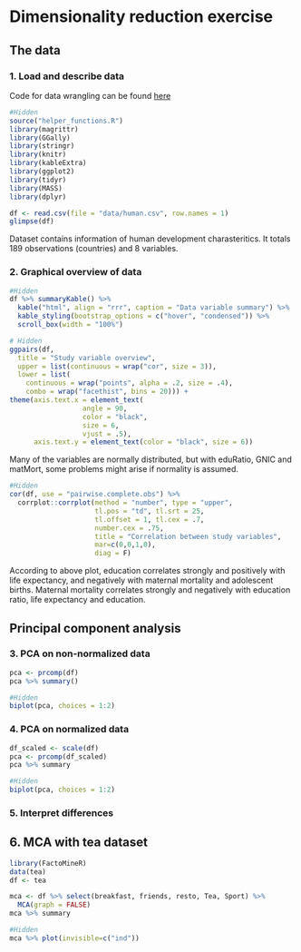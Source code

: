 # Dimensionality reduction exercise
## The data
### 1. Load and describe data
Code for data wrangling can be found [here](https://github.com/Juhous/IODS-project/blob/master/create_human.R)

```r
#Hidden
source("helper_functions.R")
library(magrittr)
library(GGally)
library(stringr)
library(knitr)
library(kableExtra)
library(ggplot2)
library(tidyr)
library(MASS)
library(dplyr)
```
```r
df <- read.csv(file = "data/human.csv", row.names = 1) 
glimpse(df)
```
Dataset contains information of human development charasteritics. It totals 189 observations (countries) and 8 variables. 

### 2. Graphical overview of data
```r
#Hidden
df %>% summaryKable() %>% 
  kable("html", align = "rrr", caption = "Data variable summary") %>%
  kable_styling(bootstrap_options = c("hover", "condensed")) %>% 
  scroll_box(width = "100%")
```
```R
# Hidden
ggpairs(df,
  title = "Study variable overview",
  upper = list(continuous = wrap("cor", size = 3)),
  lower = list(
    continuous = wrap("points", alpha = .2, size = .4),
    combo = wrap("facethist", bins = 20))) +
theme(axis.text.x = element_text(
                  angle = 90,
                  color = "black",
                  size = 6,
                  vjust = .5),
      axis.text.y = element_text(color = "black", size = 6))
```
Many of the variables are normally distributed, but with eduRatio, GNIC and matMort, some problems might arise if normality is assumed. 
```r
#Hidden
cor(df, use = "pairwise.complete.obs") %>% 
  corrplot::corrplot(method = "number", type = "upper", 
                     tl.pos = "td", tl.srt = 25, 
                     tl.offset = 1, tl.cex = .7,
                     number.cex = .75, 
                     title = "Correlation between study variables",
                     mar=c(0,0,1,0),
                     diag = F) 
```

According to above plot, education correlates strongly and positively with life expectancy, and negatively with maternal mortality and adolescent births. Maternal mortality correlates strongly and negatively with education ratio, life expectancy and education. 

## Principal component analysis
### 3. PCA on non-normalized data
```r
pca <- prcomp(df)
pca %>% summary()
```
```r
#Hidden
biplot(pca, choices = 1:2)
```

### 4. PCA on normalized data
```r
df_scaled <- scale(df)
pca <- prcomp(df_scaled)
pca %>% summary
```
```r
#Hidden
biplot(pca, choices = 1:2)
```

### 5. Interpret differences

## 6. MCA with tea dataset
```r
library(FactoMineR)
data(tea)
df <- tea

mca <- df %>% select(breakfast, friends, resto, Tea, Sport) %>%
  MCA(graph = FALSE)
mca %>% summary
```
```r
#Hidden
mca %>% plot(invisible=c("ind"))
```


